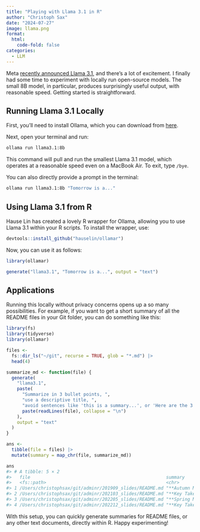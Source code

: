 ```yaml
---
title: "Playing with Llama 3.1 in R"
author: "Christoph Sax"
date: "2024-07-27"
image: llama.png
format:
  html:
    code-fold: false
categories:
  - LLM
---
```


Meta [recently announced Llama 3.1](https://ai.meta.com/blog/meta-llama-3-1/), and there’s a lot of excitement. I finally had some time to experiment with locally run open-source models. The small 8B model, in particular, produces surprisingly useful output, with reasonable speed. Getting started is straightforward.

## Running Llama 3.1 Locally

First, you’ll need to install Ollama, which you can download from [here](https://ollama.com/download).

Next, open your terminal and run:

```sh
ollama run llama3.1:8b
```

This command will pull and run the smallest Llama 3.1 model, which operates at a reasonable speed even on a MacBook Air. To exit, type `/bye`.

You can also directly provide a prompt in the terminal:

```sh
ollama run llama3.1:8b "Tomorrow is a..."
```

## Using Llama 3.1 from R

Hause Lin has created a lovely R wrapper for Ollama, allowing you to use Llama 3.1 within your R scripts. To install the wrapper, use:

```r
devtools::install_github("hauselin/ollamar")
```

Now, you can use it as follows:

```r
library(ollamar)

generate("llama3.1", "Tomorrow is a...", output = "text")
```

## Applications

Running this locally without privacy concerns opens up a so many possibilities. For example, if you want to get a short summary of all the README files in your Git folder, you can do something like this:

```r
library(fs)
library(tidyverse)
library(ollamar)

files <-
  fs::dir_ls("~/git", recurse = TRUE, glob = "*.md") |>
  head(4)

summarize_md <- function(file) {
  generate(
    "llama3.1",
    paste(
      "Summarize in 3 bullet points, ",
      "use a descriptive title, ",
      "avoid sentences like 'this is a summary...', or 'Here are the 3 bullet points...'.",
      paste(readLines(file), collapse = "\n")
    ),
    output = "text"
  )
}

ans <-
  tibble(file = files) |>
  mutate(summary = map_chr(file, summarize_md))

ans
#> # A tibble: 5 × 2
#>   file                                                   summary
#>   <fs::path>                                             <chr>
#> 1 /Users/christophsax/git/adminr/201909_slides/README.md "**Autumn Meetup Highl…
#> 2 /Users/christophsax/git/adminr/202103_slides/README.md "**Key Takeaways from …
#> 3 /Users/christophsax/git/adminr/202205_slides/README.md "**Spring Meetup 2022 …
#> 4 /Users/christophsax/git/adminr/202212_slides/README.md "**Key Takeaways from …
```

With this setup, you can quickly generate summaries for README files, or any other text documents, directly within R.
Happy experimenting!


